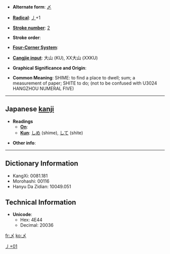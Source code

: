 *'''Alternate form''': [[〆]]

* '''[[Wiktionary:Chinese radical index| Radical]]''': [[Wiktionary:Chinese radical index 丿|丿]]+1

* '''[[Wiktionary:Chinese total strokes index|Stroke number]]''': [[Wiktionary:Chinese total strokes index 2|2]]

* '''Stroke order''': 

* '''[[Wiktionary:Chinese four corner index|Four-Corner System]]''': 

* '''[[Wiktionary:Chinese Cangjie index|Cangjie input]]''': 大山 (KU), XX大山 (XXKU)

* '''Graphical Significance and Origin''': 

* '''Common Meaning''': SHIME: to find a place to dwell; sum; a measurement of paper; SHITE to do; (not to be confused with U3024 HANGZHOU NUMERAL FIVE)

----

== Japanese [[kanji]] ==

* '''Readings'''
** '''[[On]]''': 
** '''[[Kun]]''': [[しめ]] (shime), [[して]] (shite)

* '''Other info''':  

----

== Dictionary Information ==

* KangXi: 0081.181
* Morohashi: 00116
* Hanyu Da Zidian: 10049.051

== Technical Information ==

* '''Unicode''':
** Hex: 4E44
** Decimal: 20036

[[Category:Japanese-only CJKV Characters|丿+01]]

[[fr:乄]]
[[ko:乄]]